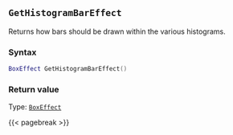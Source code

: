 ## `GetHistogramBarEffect`

Returns how bars should be drawn within the various histograms.

### Syntax {-}

``` .lua
BoxEffect GetHistogramBarEffect()
```


### Return value {-}

Type: [`BoxEffect`](#boxeffect)


{{< pagebreak >}}